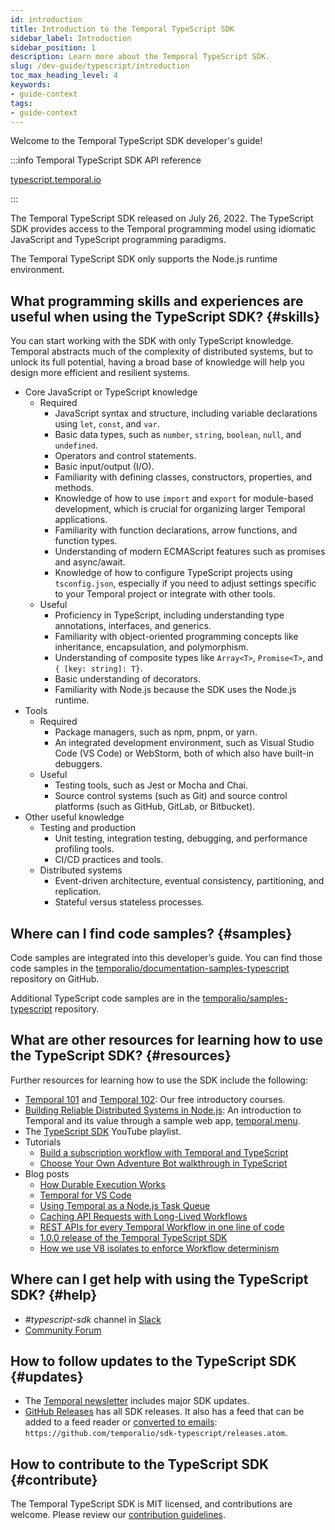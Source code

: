 ```yaml
---
id: introduction
title: Introduction to the Temporal TypeScript SDK
sidebar_label: Introduction
sidebar_position: 1
description: Learn more about the Temporal TypeScript SDK.
slug: /dev-guide/typescript/introduction
toc_max_heading_level: 4
keywords:
- guide-context
tags:
- guide-context
---
```



Welcome to the Temporal TypeScript SDK developer's guide!

:::info Temporal TypeScript SDK API reference

[typescript.temporal.io](https://typescript.temporal.io/)

:::

The Temporal TypeScript SDK released on July 26, 2022. The TypeScript SDK provides access to the Temporal programming model using idiomatic JavaScript and TypeScript programming paradigms.

The Temporal TypeScript SDK only supports the Node.js runtime environment.

## What programming skills and experiences are useful when using the TypeScript SDK? {#skills}

You can start working with the SDK with only TypeScript knowledge.
Temporal abstracts much of the complexity of distributed systems, but to unlock its full potential, having a broad base of knowledge will help you design more efficient and resilient systems.

- Core JavaScript or TypeScript knowledge
  - Required
    - JavaScript syntax and structure, including variable declarations using `let`, `const`, and `var`.
    - Basic data types, such as `number`, `string`, `boolean`, `null`, and `undefined`.
    - Operators and control statements.
    - Basic input/output (I/O).
    - Familiarity with defining classes, constructors, properties, and methods.
    - Knowledge of how to use `import` and `export` for module-based development, which is crucial for organizing larger Temporal applications.
    - Familiarity with function declarations, arrow functions, and function types.
    - Understanding of modern ECMAScript features such as promises and async/await.
    - Knowledge of how to configure TypeScript projects using `tsconfig.json`, especially if you need to adjust settings specific to your Temporal project or integrate with other tools.
  - Useful
    - Proficiency in TypeScript, including understanding type annotations, interfaces, and generics.
    - Familiarity with object-oriented programming concepts like inheritance, encapsulation, and polymorphism.
    - Understanding of composite types like `Array<T>`, `Promise<T>`, and `{ [key: string]: T}`.
    - Basic understanding of decorators.
    - Familiarity with Node.js because the SDK uses the Node.js runtime.
- Tools
  - Required
    - Package managers, such as npm, pnpm, or yarn.
    - An integrated development environment, such as Visual Studio Code (VS Code) or WebStorm, both of which also have built-in debuggers.
  - Useful
    - Testing tools, such as Jest or Mocha and Chai.
    - Source control systems (such as Git) and source control platforms (such as GitHub, GitLab, or Bitbucket).
- Other useful knowledge
  - Testing and production
    - Unit testing, integration testing, debugging, and performance profiling tools.
    - CI/CD practices and tools.
  - Distributed systems
    - Event-driven architecture, eventual consistency, partitioning, and replication.
    - Stateful versus stateless processes.

## Where can I find code samples? {#samples}

Code samples are integrated into this developer’s guide.
You can find those code samples in the [temporalio/documentation-samples-typescript](https://github.com/temporalio/documentation-samples-typescript) repository on GitHub.

Additional TypeScript code samples are in the [temporalio/samples-typescript](https://github.com/temporalio/samples-typescript) repository.

## What are other resources for learning how to use the TypeScript SDK? {#resources}

Further resources for learning how to use the SDK include the following:

- [Temporal 101](https://t.mp/ts-101) and [Temporal 102](https://t.mp/ts-102): Our free introductory courses.
- [Building Reliable Distributed Systems in Node.js](https://temporal.io/blog/building-reliable-distributed-systems-in-node): An introduction to Temporal and its value through a sample web app, [temporal.menu](https://temporal.menu/).
- The [TypeScript SDK](https://www.youtube.com/playlist?list=PLl9kRkvFJrlTavecydpk9r6cF7qBmQJvb) YouTube playlist.
- Tutorials
  - [Build a subscription workflow with Temporal and TypeScript](https://learn.temporal.io/tutorials/typescript/subscriptions/)
  - [Choose Your Own Adventure Bot walkthrough in TypeScript](https://learn.temporal.io/tutorials/typescript/chatbot/)
- Blog posts
  - [How Durable Execution Works](https://temporal.io/blog/building-reliable-distributed-systems-in-node-js-part-2)
  - [Temporal for VS Code](https://temporal.io/blog/temporal-for-vs-code)
  - [Using Temporal as a Node.js Task Queue](https://temporal.io/blog/using-temporal-as-a-node-task-queue)
  - [Caching API Requests with Long-Lived Workflows](https://temporal.io/blog/caching-api-requests-with-long-lived-workflows)
  - [REST APIs for every Temporal Workflow in one line of code](https://temporal.io/blog/temporal-rest)
  - [1.0.0 release of the Temporal TypeScript SDK](https://temporal.io/blog/typescript-1-0-0)
  - [How we use V8 isolates to enforce Workflow determinism](https://temporal.io/blog/intro-to-isolated-vm)

## Where can I get help with using the TypeScript SDK? {#help}

- _#typescript-sdk_ channel in [Slack](https://t.mp/slack)
- [Community Forum](https://community.temporal.io/tag/typescript-sdk)

## How to follow updates to the TypeScript SDK {#updates}

- The [Temporal newsletter](https://t.mp/news) includes major SDK updates.
- [GitHub Releases](https://github.com/temporalio/sdk-typescript/releases) has all SDK releases. It also has a feed that can be added to a feed reader or [converted to emails](https://blogtrottr.com/): `https://github.com/temporalio/sdk-typescript/releases.atom`.

## How to contribute to the TypeScript SDK {#contribute}

The Temporal TypeScript SDK is MIT licensed, and contributions are welcome.
Please review our [contribution guidelines](https://github.com/temporalio/sdk-typescript/blob/main/CONTRIBUTING.md).

